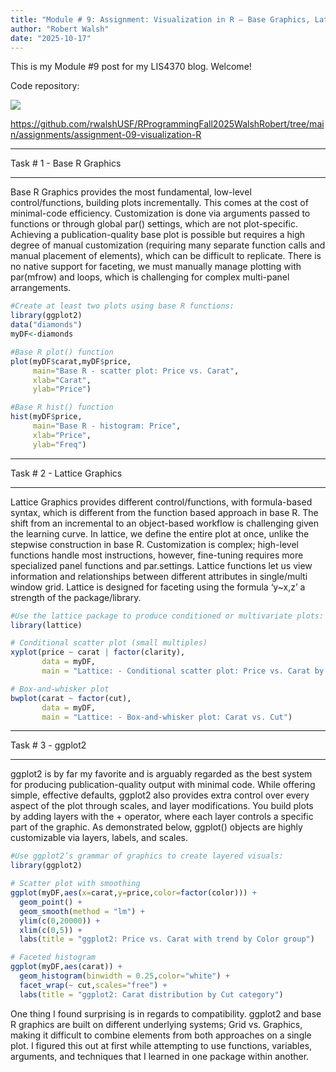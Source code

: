 ```yaml
---
title: "Module # 9: Assignment: Visualization in R – Base Graphics, Lattice, and ggplot2"
author: "Robert Walsh"
date: "2025-10-17"
---
```


This is my Module #9 post for my LIS4370 blog. Welcome!

Code repository:

[![](mod9git.png)](mod9git.png)

<https://github.com/rwalshUSF/RProgrammingFall2025WalshRobert/tree/main/assignments/assignment-09-visualization-R>

------------------------------------------------------------------------

Task \# 1 - Base R Graphics

------------------------------------------------------------------------

Base R Graphics provides the most fundamental, low-level control/functions, building plots incrementally. This comes at the cost of minimal-code efficiency. Customization is done via arguments passed to functions or through global par() settings, which are not plot-specific. Achieving a publication-quality base plot is possible but requires a high degree of manual customization (requiring many separate function calls and manual placement of elements), which can be difficult to replicate. There is no native support for faceting, we must manually manage plotting with par(mfrow) and loops, which is challenging for complex multi-panel arrangements.

```r
#Create at least two plots using base R functions:
library(ggplot2)
data("diamonds")
myDF<-diamonds

#Base R plot() function
plot(myDF$carat,myDF$price,
     main="Base R - scatter plot: Price vs. Carat",
     xlab="Carat",
     ylab="Price")

#Base R hist() function
hist(myDF$price,
     main="Base R - histogram: Price",
     xlab="Price",
     ylab="Freq")
```

------------------------------------------------------------------------

Task \# 2 - Lattice Graphics

------------------------------------------------------------------------

Lattice Graphics provides different control/functions, with formula-based syntax, which is different from the function based approach in base R. The shift from an incremental to an object-based workflow is challenging given the learning curve. In lattice, we define the entire plot at once, unlike the stepwise construction in base R.  Customization is complex; high-level functions handle most instructions, however, fine-tuning requires more specialized panel functions and par.settings. Lattice functions let us view information and relationships between different attributes in single/multi window grid. Lattice is designed for faceting using the formula 'y~x,z' a strength of the package/library.

```r
#Use the lattice package to produce conditioned or multivariate plots:
library(lattice)

# Conditional scatter plot (small multiples)
xyplot(price ~ carat | factor(clarity),
       data = myDF,
       main = "Lattice: - Conditional scatter plot: Price vs. Carat by Clarity")

# Box-and-whisker plot
bwplot(carat ~ factor(cut),
       data = myDF,
       main = "Lattice: - Box-and-whisker plot: Carat vs. Cut")
```

------------------------------------------------------------------------

Task \# 3 - ggplot2

------------------------------------------------------------------------

ggplot2 is by far my favorite and is arguably regarded as the best system for producing publication-quality output with minimal code.  While offering simple, effective defaults, ggplot2 also provides extra control over every aspect of the plot through scales, and layer modifications. You build plots by adding layers with the + operator, where each layer controls a specific part of the graphic. As demonstrated below, ggplot() objects are highly customizable via layers, labels, and scales.

```r
#Use ggplot2’s grammar of graphics to create layered visuals:
library(ggplot2)

# Scatter plot with smoothing
ggplot(myDF,aes(x=carat,y=price,color=factor(color))) +
  geom_point() +
  geom_smooth(method = "lm") +
  ylim(c(0,20000)) +
  xlim(c(0,5)) +
  labs(title = "ggplot2: Price vs. Carat with trend by Color group")

# Faceted histogram
ggplot(myDF,aes(carat)) +
  geom_histogram(binwidth = 0.25,color="white") +
  facet_wrap(~ cut,scales="free") +
  labs(title = "ggplot2: Carat distribution by Cut category")
```

One thing I found surprising is in regards to compatibility. ggplot2 and base R graphics are built on different underlying systems; Grid vs. Graphics, making it difficult to combine elements from both approaches on a single plot. I figured this out at first while attempting to use functions, variables, arguments, and techniques that I learned in one package within another.

